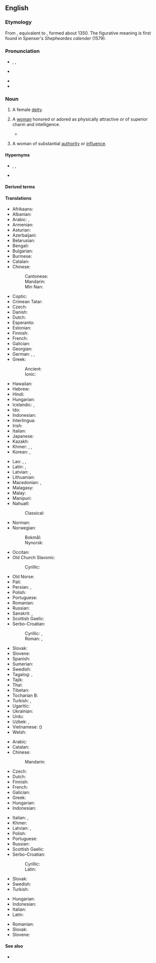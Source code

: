 {{also|Goddess}}
==English==

===Etymology===
From {{inh|en|enm|goddesse}}, equivalent to {{suffix|en|god|ess}}, formed about 1350. The figurative meaning is first found in Spenser's ''Shepheardes calender'' (1579).

===Pronunciation===
* {{a|RP}} {{enPR|gŏd'ĕs}}, {{enPR|gäd'ǐs}}, {{IPA|en|/ˈɡɒdɛs/|/-ɪs/}}
* {{a|GA}} {{IPA|en|/ˈɡɑdəs/}}
* {{audio|en|En-us-goddess.ogg|Audio (GA)}}
* {{hyphenation|en|god|dess}}

===Noun===
{{en-noun}}

# {{lb|en|religion}} A female [[deity]].
# {{lb|en|figuratively}} A [[woman]] honored or adored as physically attractive or of superior charm and intelligence.
#* {{quote-book|en|2014|Mary Castillo, ‎Caridad Pineiro Scordato, ‎Berta Platas|Friday Night Chicas: Sexy Stories from La Noche|page=216|passage=The girls who had tormented me in high school had fallen, hard, from their pedestals. The cheerleader '''goddesses''' were Wal-Mart moms, wearing enough eyeliner and dark shadow to supply a Goth nightclub for a month.}}
# {{lb|en|figuratively}} A woman of substantial [[authority]] or [[influence]].

====Hypernyms====
* {{sense|female deity}} {{l|en|deity}}, {{l|en|divinity}}, {{l|en|god}}
* {{sense|certain woman}} {{l|en|woman}}

====Derived terms====
{{col4|en
|Green Goddess
|green goddess
|demigoddess
|mother goddess
|goddessship
|goddesship
|goddess-ship
|goddesshood
|goddesslike
|domestic goddess
|sex goddess
|triple goddess
|goddessly
|goddessy
|goddessless
|goddess-queen
|goddessling
|bitch goddess
|porcelain goddess
|worship the porcelain goddess
}}

====Translations====
{{trans-top|female deity}}
* Afrikaans: {{t|af|godin}}
* Albanian: {{t+|sq|perëndeshë|f}}
* Arabic: {{t|ar|إِلَاهَة|f}}, {{t|ar|إِلٰهَة}}
* Armenian: {{t+|hy|աստվածուհի}}
* Asturian: {{t|ast|diosa|f}}
* Azerbaijani: {{t|az|ilahə}}
* Belarusian: {{t+|be|багі́ня|f}}
* Bengali: {{t+|bn|দেবী}}
* Bulgarian: {{t+|bg|боги́ня|f}}
* Burmese: {{t+|my|ဒေဝီ}}
* Catalan: {{t+|ca|deessa|f}}
* Chinese:
*: Cantonese: {{t|yue|女神|tr=neoi5 san4}}
*: Mandarin: {{t+|cmn|女神|tr=nǚshén|sc=Hani}}
*: Min Nan: {{t+|nan|女神|tr=lú-sîn / lí-sîn}}
* Coptic: {{t|cop|ⲛⲧⲱⲣⲉ}}
* Crimean Tatar: {{t|crh|mabude}}
* Czech: {{t+|cs|bohyně|f}}
* Danish: {{t+|da|gudinde|c}}
* Dutch: {{t+|nl|godin}}
* Esperanto: {{t+|eo|diino}}
* Estonian: {{t|et|jumalanna}}
* Finnish: {{t+|fi|jumalatar}}
* French: {{t+|fr|déesse|f}}
* Galician: {{t+|gl|deusa|f}}
* Georgian: {{t|ka|ქალღმერთი}}
* German: {{t+|de|Göttin|f}}, {{t|de|[[weiblich]]e [[Gottheit]]|f}}, {{t|de|[[weiblich]]er [[Gott]]|m}}
* Greek: {{t+|el|θεά|f}}
*: Ancient: {{t|grc|θεά|f}}
*: Ionic: {{t|grc|θεή|f}}
* Hawaiian: {{t|haw|akua wahine}}
* Hebrew: {{t+|he|אֵלָה|f|tr=elá}}
* Hindi: {{t+|hi|देवी|f}}
* Hungarian: {{t+|hu|istennő}}
* Icelandic: {{t+|is|gyðja|f}}, {{t+|is|dís|f}}
* Ido: {{t+|io|deino}}
* Indonesian: {{t+|id|Dewi}}
* Interlingua: {{t|ia|dea}}
* Irish: {{t|ga|bandia|m}}
* Italian: {{t+|it|dea|f}}
* Japanese: {{t+|ja|女神|tr=[[めがみ]], megami|sc=Jpan}}
* Kazakh: {{t|kk|әйел құдай|sc=Cyrl}}
* Khmer: {{t|km|ព្រះម៉ែ}}, {{t+|km|ទេវី}}, {{t+|km|ទេពី}}
* Korean: {{t+|ko|여신(女神)}}, {{t|ko|녀신}} {{qualifier|North Korea}}
{{trans-mid}}
* Lao: {{t|lo|ເທວີ}}, {{t|lo|ສຸລາງ}}, {{t|lo|ສຸຣາງ}}
* Latin: {{t+|la|dea|f}}, {{t+|la|dīva|f}}
* Latvian: {{t|lv|dieviete|f}}, {{t|lv|dieve|f}}
* Lithuanian: {{t|lt|deivė|f}}
* Macedonian: {{t|mk|божица|f}}, {{t|mk|богиња|f}}
* Malagasy: {{t|mg|andriamanibavy}}
* Malay: {{t|ms|dewi}}
* Manipuri: {{t|mni|ꯗꯦꯕꯤ|tr=debi}}
* Nahuatl:
*: Classical: {{t|nci|cihuateteo}}
* Norman: {{t|nrf|déêsse|f}} {{qualifier|Jersey}}
* Norwegian:
*: Bokmål: {{t+|nb|gudinne|m|f}}
*: Nynorsk: {{t|nn|gudinne|f}}
* Occitan: {{t|oc|dieusa|f}}
* Old Church Slavonic:
*: Cyrillic: {{t|cu|богꙑни|f}}
* Old Norse: {{t|non|dís|f}}
* Pali: {{t|pi|devī|f}}
* Persian: {{t+|fa|الهه|tr=elâhe|sc=fa-Arab}}, {{t|fa|ایزدبانو|tr=izadbânu|sc=fa-Arab}}
* Polish: {{t+|pl|bogini|f}}
* Portuguese: {{t+|pt|deusa|f}}
* Romanian: {{t+|ro|zeiță|f}}
* Russian: {{t+|ru|боги́ня|f}}
* Sanskrit: {{t+|sa|देवी|f}}, {{t+|sa|ग्ना|f|tr=gnā́}}
* Scottish Gaelic: {{t|gd|ban-dia|f}}
* Serbo-Croatian:
*: Cyrillic: {{t|sh|бо̀гиња|f}}, {{t|sh|бо̀жица|f}}
*: Roman: {{t+|sh|bòginja|f}}, {{t+|sh|bòžica|f}}
* Slovak: {{t+|sk|bohyňa|f}}
* Slovene: {{t+|sl|bogínja|f}}
* Spanish: {{t+|es|diosa|f}}
* Sumerian: {{t|sux|𒀭|ts=diĝir, dingir; dimer, dimir}}
* Swedish: {{t+|sv|gudinna|c}}
* Tagalog: {{t|tl|bathaluman}}, {{t|tl|diyosa}}
* Tajik: {{t|tg|олиҳа}}
* Thai: {{t|th|เทวี}}
* Tibetan: {{t-needed|bo}}
* Tocharian B: {{t|txb|ñäkteñña}}
* Turkish: {{t+|tr|tanrıça|f}}, {{t+|tr|ilahe|f}}
* Ugaritic: {{t|uga|𐎛𐎍𐎚}}
* Ukrainian: {{t+|uk|боги́ня|f}}
* Urdu: {{t|ur|دیوی|f|tr=devī}}
* Uzbek: {{t|uz|maʻbuda}}, {{t+|uz|iloha}}
* Vietnamese: {{t|vi|nữ thần}} ({{t|vi|女神}})
* Welsh: {{t|cy|duwes|f}}
{{trans-bottom}}

{{trans-top|adored or idealized woman}}
* Arabic: {{t|ar|مَعْبُودَة|f}}
* Catalan: {{t+|ca|deessa|f}}
* Chinese:
*: Mandarin: {{t+|cmn|女神|tr=nǚshén}}
* Czech: {{t+|cs|bohyně|f}}
* Dutch: {{t+|nl|schoonheid}}
* Finnish: {{t+|fi|jumalatar}}
* French: {{t+|fr|déesse|f}}
* Galician: {{t+|gl|deusa|f}}
* Greek: {{t+|el|θεά|f}}
* Hungarian: {{t+|hu|istennő}}
* Indonesian: {{t+|id|Dewi}}
{{trans-mid}}
* Italian: {{t+|it|diva|f}}, {{t+|it|dea|f}}
* Khmer: {{t|km|ទេពធីតា|tr=dep thi dar|sc=Khmr}}
* Latvian: {{t|lv|dieviete|f}}, {{t|lv|dieve|f}}
* Polish: {{t+|pl|bogini|f}}
* Portuguese: {{t+|pt|deusa|f}}
* Russian: {{t+|ru|боги́ня|f}}
* Scottish Gaelic: {{t|gd|ban-dia|f}}
* Serbo-Croatian:
*: Cyrillic: {{t|sh|богиња|f}}
*: Latin: {{t+|sh|boginja|f}}
* Slovak: {{t+|sk|bohyňa|f}}
* Swedish: {{t+|sv|gudinna|c}}
* Turkish: {{t+|tr|tanrıça}}
{{trans-bottom}}

{{checktrans-top}}
* Hungarian: {{t+check|hu|istennő|f}}
* Indonesian: {{t+check|id|dewi}}
* Italian: {{t+check|it|dea|f}}
* Latin: {{t+check|la|dea|f}}
{{trans-mid}}
* Romanian: {{t+check|ro|zeiță|f}}
* Slovak: {{t+check|sk|bohyňa|f}}
* Slovene: {{t+check|sl|boginja|f}}
{{trans-bottom}}

====See also====
* {{l|en|heaven}}

{{c|en|Gods|Female}}